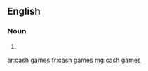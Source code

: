 ==English==

===Noun===
{{head|en|plural}}

# {{plural of|cash game|lang=en|nocat=1}}

[[ar:cash games]]
[[fr:cash games]]
[[mg:cash games]]